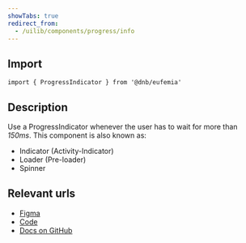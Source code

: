 ```yaml
---
showTabs: true
redirect_from:
  - /uilib/components/progress/info
---
```


## Import

```tsx
import { ProgressIndicator } from '@dnb/eufemia'
```

## Description

Use a ProgressIndicator whenever the user has to wait for more than _150ms_. This component is also known as:

- Indicator (Activity-Indicator)
- Loader (Pre-loader)
- Spinner

## Relevant urls

- [Figma](https://www.figma.com/design/cdtwQD8IJ7pTeE45U148r1/%F0%9F%92%BB-Eufemia---Web?node-id=21616-18893)
- [Code](https://github.com/dnbexperience/eufemia/tree/main/packages/dnb-eufemia/src/components/progress-indicator)
- [Docs on GitHub](https://github.com/dnbexperience/eufemia/tree/main/packages/dnb-design-system-portal/src/docs/uilib/components/progress-indicator)
